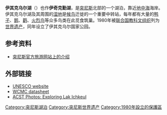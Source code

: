 {{世界遗产概要表
|zh_name = 伊其克乌尔国家公园
|site_img = image:Fromme11.jpg
|site_img_capt = 伊其克乌尔湖
|site_img_width = 350px
|en_name = Ichkeul National Park
|fr_name = Parc national de l'Ichkeul
|country = {{TUN}}
|area = 250km2
|criterion_n = (x)
|criterion_c = 
|ID = 437
|Region = 阿拉伯国家
|rg_year = 1980
|Danger_year =
|ex_rg_year =
|iucn =
|remarks =
|org_url = http://whc.unesco.org/en/list/8
|map_img = image:Tunisian Republic location map.svg
|map_img_width = 200px
|locator_x =
|locator_y =
|Coor = {{coord|37|10|N|9|40|E|display=inline}}
}}
'''伊其克乌尔湖'''（{{lang-ar|بحيرة اشكل}}）也作'''伊奇克勤湖'''，是[[突尼斯|突尼斯]]北部的一个湖泊，靠近[[地中海|地中海]]海岸。伊其克乌尔湖及其周围的[[湿地|湿地]]是[[候鸟|候鸟]]迁徙的一个重要中转站，每年都有大量的[[鸭子|鸭子]]、[[鹅|鹅]]、[[鹳|鹳]]、[[火烈鸟|火烈鸟]]等众多鸟类在此觅食筑巢。1980年被[[联合国教科文组织|联合国教科文组织]]列为[[世界遗产|世界遗产]]，同年设立了伊其克乌尔国家公园。
{{Gallery
|title=伊其克乌尔湖
|lines=4
| File:Ichkeul003.jpg|
| File:Ichkeul002.jpg|
}}

==参考资料==
* [https://web.archive.org/web/20160324195830/http://www.nihaotunisia.cn/two/three/four/culture1_e.html 突尼斯官方旅游网站上的介绍]

== 外部链接 ==
* [http://whc.unesco.org/pg.cfm?cid=31&id_site=8 UNESCO website] {{Wayback|url=http://whc.unesco.org/pg.cfm?cid=31&id_site=8 |date=20200228044555 }}
* [https://archive.is/19970710092051/http://www.wcmc.org.uk/protected_areas/data/wh/ichkeul.html WCMC datasheet]
* [http://terryking.us/photos/ishkeul-np-2005/ ACST Photos: Exploring Lak Ichkeul] {{Wayback|url=http://terryking.us/photos/ishkeul-np-2005/ |date=20180109064540 }}

{{突尼斯世界遗产}}

[[Category:突尼斯湖泊|Category:突尼斯湖泊]]
[[Category:突尼斯世界遗产|Category:突尼斯世界遗产]]
[[Category:1980年設立的保護區|Category:1980年設立的保護區]]